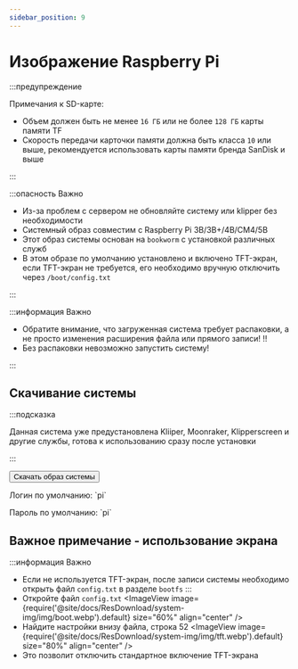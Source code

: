 ```yaml
---
sidebar_position: 9
---
```







# Изображение Raspberry Pi


  :::предупреждение

  Примечания к SD-карте:

  * Объем должен быть не менее `16 ГБ` или не более `128 ГБ` карты памяти TF
  * Скорость передачи карточки памяти должна быть класса `10` или выше, рекомендуется использовать карты памяти бренда SanDisk и выше

  :::

  :::опасность Важно

  * Из-за проблем с сервером не обновляйте систему или klipper без необходимости
  * Системный образ совместим с Raspberry Pi 3B/3B+/4B/CM4/5B
  * Этот образ системы основан на `bookworm` с установкой различных служб
  * В этом образе по умолчанию установлено и включено TFT-экран, если TFT-экран не требуется, его необходимо вручную отключить через `/boot/config.txt`

  :::

  :::информация Важно

  * Обратите внимание, что загруженная система требует распаковки, а не просто изменения расширения файла или прямого записи! !!
  * Без распаковки невозможно запустить систему!

  :::


## Скачивание системы

  <Tabs>
    <TabItem value="flyos" label="Изображение для Raspberry Pi" default>

  :::подсказка

  Данная система уже предустановлена Kliiper, Moonraker, Klipperscreen и другие службы, готова к использованию сразу после установки

  :::

  <Button variant="contained" disableElevation component="a" rel="noopener" href="https://cdn.mellow.klipper.cn/IMG/Beta/RPI-TFT-IMG-new.img.xz">Скачать образ системы</Button>

  <Tabs>
  <TabItem value="fly" label="Обычный пользователь" default>
  <p>Логин по умолчанию: `pi`</p>
  <p>Пароль по умолчанию: `pi`</p>
    </TabItem>
  </Tabs>
    </TabItem>
  </Tabs>

## Важное примечание - использование экрана
  :::информация Важно
  * Если не используется TFT-экран, после записи системы необходимо открыть файл `config.txt` в разделе `bootfs`
  :::
  * Откройте файл `config.txt`
    <ImageView image={require('@site/docs/ResDownload/system-img/img/boot.webp').default} size="60%" align="center" />
  * Найдите настройки внизу файла, строка 52
    <ImageView image={require('@site/docs/ResDownload/system-img/img/tft.webp').default} size="80%" align="center" />
  * Это позволит отключить стандартное включение TFT-экрана
  

